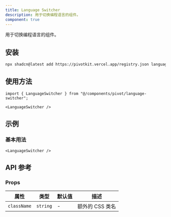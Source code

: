 ```yaml
---
title: Language Switcher
description: 用于切换编程语言的组件。
component: true
---
```


用于切换编程语言的组件。

<ComponentPreview name="language-switcher-demo" />

## 安装

```bash
npx shadcn@latest add https://pivotkit.vercel.app/registry.json language-switcher
```

## 使用方法

```tsx
import { LanguageSwitcher } from "@/components/pivot/language-switcher";
```

```tsx
<LanguageSwitcher />
```

## 示例

### 基本用法

```tsx
<LanguageSwitcher />
```

## API 参考

### Props

| 属性        | 类型     | 默认值 | 描述            |
| ----------- | -------- | ------ | --------------- |
| `className` | `string` | -      | 额外的 CSS 类名 |
